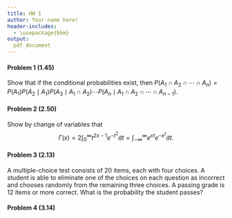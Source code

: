 ```yaml
---
title: HW 1
author: Your name here!
header-includes:
  - \usepackage{bbm}
output:
  pdf_document
---
```


#### Problem 1 (1.45)

Show that if the conditional probabilities exist, then 
$P(A_1 \cap A_2 \cap \cdots \cap A_n) = P(A_1)P(A_2 \mid A_1)P(A_3 \mid A_1 \cap A_2) \cdots P(A_n \mid A_1 \cap A_2 \cap \cdots \cap A_{n-1})$. 


\pagebreak

#### Problem 2 (2.50)

Show by change of variables that 
$$\Gamma(x) = 2\int_{0}^{\infty} t^{2x-1}e^{-t^2}dt = \int_{-\infty}^{\infty}e^{xt}e^{-e^t}dt.$$ 



\pagebreak

#### Problem 3 (2.13)

A multiple-choice test consists of $20$ items, each with four choices. A student is able to eliminate one of the choices on each question as incorrect and chooses randomly from the remaining three choices. A passing grade is $12$ items or more correct. What is the probability the student passes?  


\pagebreak 

#### Problem 4 (3.14)
 

